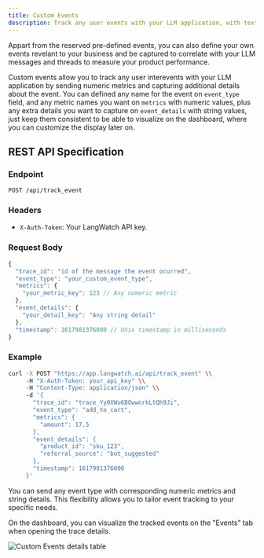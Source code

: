 ```yaml
---
title: Custom Events
description: Track any user events with your LLM application, with textual or numeric metrics
---
```


Appart from the reserved pre-defined events, you can also define your own events revelant to your business and be captured to correlate with your LLM messages and threads to measure your product performance.

Custom events allow you to track any user interevents with your LLM application by sending numeric metrics and capturing additional details about the event. You can defined any name for the event on `event_type` field, and any metric names you want on `metrics` with numeric values, plus any extra details you want to capture on `event_details` with string values, just keep them consistent to be able to visualize on the dashboard, where you can customize the display later on.

## REST API Specification

### Endpoint

`POST /api/track_event`

### Headers

- `X-Auth-Token`: Your LangWatch API key.

### Request Body

```javascript
{
  "trace_id": "id of the message the event ocurred",
  "event_type": "your_custom_event_type",
  "metrics": {
    "your_metric_key": 123 // Any numeric metric
  },
  "event_details": {
    "your_detail_key": "Any string detail"
  },
  "timestamp": 1617981376000 // Unix timestamp in milliseconds
}
```

### Example

```bash
curl -X POST "https://app.langwatch.ai/api/track_event" \\
     -H "X-Auth-Token: your_api_key" \\
     -H "Content-Type: application/json" \\
     -d '{
       "trace_id": "trace_Yy0XWu6BOwwnrkLtQh9Ji",
       "event_type": "add_to_cart",
       "metrics": {
         "amount": 17.5
       },
       "event_details": {
         "product_id": "sku_123",
         "referral_source": "bot_suggested"
       },
       "timestamp": 1617981376000
     }'
```

You can send any event type with corresponding numeric metrics and string details. This flexibility allows you to tailor event tracking to your specific needs.

On the dashboard, you can visualize the tracked events on the "Events" tab when opening the trace details.

<img className="block" src="/images/custom-events.png" alt="Custom Events details table" />